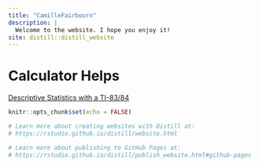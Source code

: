 ```yaml
---
title: "CamilleFairbourn"
description: |
  Welcome to the website. I hope you enjoy it!
site: distill::distill_website
---
```


# Calculator Helps

[Descriptive Statistics with a TI-83/84](https://shiny.stt.msu.edu/fairbour/Files/CalcHelps-DescrStats84.pdf)

```r
knitr::opts_chunk$set(echo = FALSE)

# Learn more about creating websites with Distill at:
# https://rstudio.github.io/distill/website.html

# Learn more about publishing to GitHub Pages at:
# https://rstudio.github.io/distill/publish_website.html#github-pages

```


